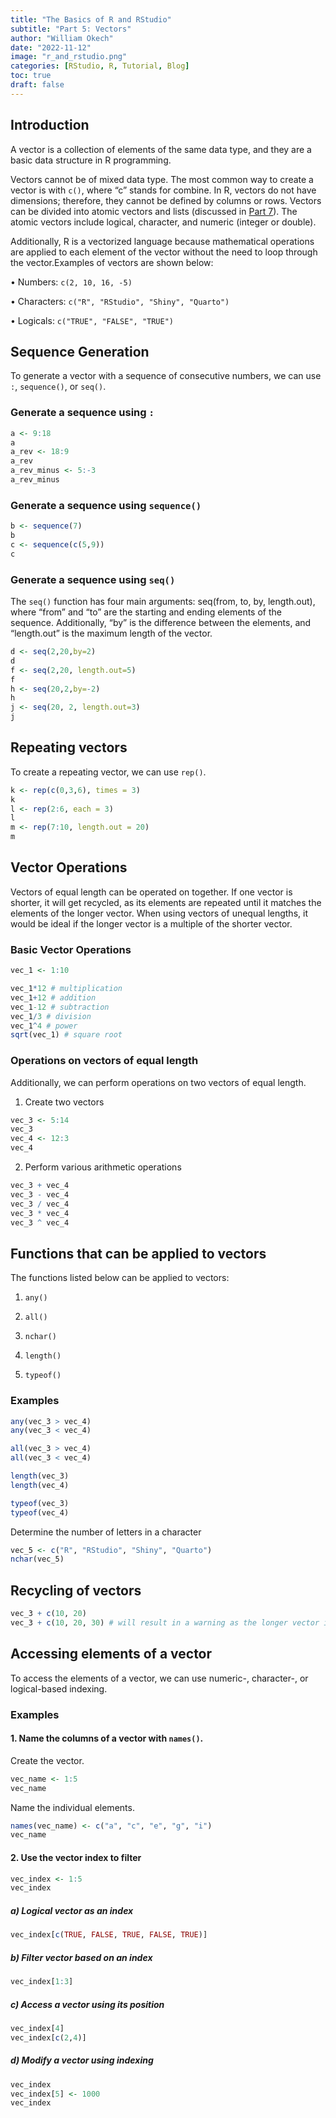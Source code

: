 ```yaml
---
title: "The Basics of R and RStudio"
subtitle: "Part 5: Vectors"
author: "William Okech"
date: "2022-11-12"
image: "r_and_rstudio.png"
categories: [RStudio, R, Tutorial, Blog]
toc: true
draft: false
---
```


## Introduction

A vector is a collection of elements of the same data type, and they are a basic data structure in R programming.

Vectors cannot be of mixed data type. The most common way to create a vector is with `c()`, where "c" stands for combine. In R, vectors do not have dimensions; therefore, they cannot be defined by columns or rows. Vectors can be divided into atomic vectors and lists (discussed in [Part 7](https://www.williamokech.com/posts/series_1/new_post_8/post_8.html)). The atomic vectors include logical, character, and numeric (integer or double).

Additionally, R is a vectorized language because mathematical operations are applied to each element of the vector without the need to loop through the vector.Examples of vectors are shown below:

• Numbers: `c(2, 10, 16, -5)`

• Characters: `c("R", "RStudio", "Shiny", "Quarto")`

• Logicals: `c("TRUE", "FALSE", "TRUE")`

## Sequence Generation

To generate a vector with a sequence of consecutive numbers, we can use `:`, `sequence()`, or `seq()`.

### Generate a sequence using `:`

```r
a <- 9:18
a
a_rev <- 18:9
a_rev
a_rev_minus <- 5:-3
a_rev_minus
```

### Generate a sequence using `sequence()`

```r
b <- sequence(7)
b
c <- sequence(c(5,9))
c
```

### Generate a sequence using `seq()`

The `seq()` function has four main arguments: seq(from, to, by, length.out), where "from" and "to" are the starting and ending elements of the sequence. Additionally, "by" is the difference between the elements, and "length.out" is the maximum length of the vector.

```r
d <- seq(2,20,by=2)
d
f <- seq(2,20, length.out=5)
f
h <- seq(20,2,by=-2)
h
j <- seq(20, 2, length.out=3)
j
```

## Repeating vectors

To create a repeating vector, we can use `rep()`.

```r
k <- rep(c(0,3,6), times = 3)
k
l <- rep(2:6, each = 3)
l
m <- rep(7:10, length.out = 20)
m
```

## Vector Operations

Vectors of equal length can be operated on together. If one vector is shorter, it will get recycled, as its elements are repeated until it matches the elements of the longer vector. When using vectors of unequal lengths, it would be ideal if the longer vector is a multiple of the shorter vector.

### Basic Vector Operations

```r
vec_1 <- 1:10

vec_1*12 # multiplication
vec_1+12 # addition
vec_1-12 # subtraction
vec_1/3 # division
vec_1^4 # power
sqrt(vec_1) # square root
```

### Operations on vectors of equal length

Additionally, we can perform operations on two vectors of equal length.

1.  Create two vectors

```r
vec_3 <- 5:14
vec_3
vec_4 <- 12:3
vec_4
```

2.  Perform various arithmetic operations

```r
vec_3 + vec_4
vec_3 - vec_4
vec_3 / vec_4
vec_3 * vec_4
vec_3 ^ vec_4
```

## Functions that can be applied to vectors

The functions listed below can be applied to vectors:

1.  `any()`

2.  `all()`

3.  `nchar()`

4.  `length()`

5.  `typeof()`

### Examples

```r
any(vec_3 > vec_4)
any(vec_3 < vec_4)
```

```r
all(vec_3 > vec_4)
all(vec_3 < vec_4)
```

```r
length(vec_3)
length(vec_4)
```

```r
typeof(vec_3)
typeof(vec_4)
```

Determine the number of letters in a character

```r
vec_5 <- c("R", "RStudio", "Shiny", "Quarto")
nchar(vec_5)
```

## Recycling of vectors

```r
vec_3 + c(10, 20)
vec_3 + c(10, 20, 30) # will result in a warning as the longer vector is not a multiple of the shorter one
```

## Accessing elements of a vector

To access the elements of a vector, we can use numeric-, character-, or logical-based indexing.

### Examples

#### 1. Name the columns of a vector with `names()`.

Create the vector.

```r
vec_name <- 1:5
vec_name
```

Name the individual elements.

```r
names(vec_name) <- c("a", "c", "e", "g", "i")
vec_name
```

#### 2. Use the vector index to filter

```r
vec_index <- 1:5
vec_index
```

##### a) Logical vector as an index

```r
vec_index[c(TRUE, FALSE, TRUE, FALSE, TRUE)]
```

##### b) Filter vector based on an index

```r
vec_index[1:3]
```

##### c) Access a vector using its position

```r
vec_index[4]
vec_index[c(2,4)]
```

##### d) Modify a vector using indexing

```r
vec_index
vec_index[5] <- 1000
vec_index
```

